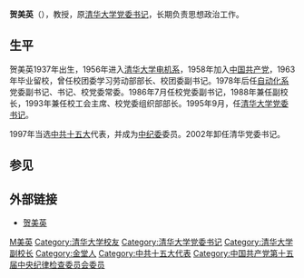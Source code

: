 {{Infobox_Person
| name = 贺美英
|image=
|box_width=
|occupation=
| period =
|birth_name=
| other_names =
| Sex =女
|birth_date= {{Birth year and age|1937|12}}
|birth_place= {{CHN-1928}}[[四川省|四川省]][[金堂縣|金堂縣]]
|death_date=
|death_place=
| nationality ={{PRC}}
| residence =
| party ={{CPC}}
| religion =
| spouse =
| relatives =
|education=
| past =
| work =
|awards=
}}
'''贺美英'''（{{bd|1937年|12月|catIdx=He贺}}），教授，原[[清华大学|清华大学]][[党委书记|党委书记]]，长期负责思想政治工作。

==生平==
贺美英1937年出生，1956年进入[[清华大学电机工程与应用电子技术系|清华大学电机系]]，1958年加入[[中国共产党|中国共产党]]，1963年毕业留校，曾任校团委学习劳动部部长、校团委副书记。1978年后任[[清华大学自动化系|自动化系]]党委副书记、书记、校党委常委。1986年7月任校党委副书记，1988年兼任副校长，1993年兼任校工会主席、校党委组织部部长。1995年9月，任[[清华大学|清华大学]][[党委书记|党委书记]]。

1997年当选[[中共十五大|中共十五大]]代表，并成为[[中纪委|中纪委]]委员。2002年卸任清华党委书记。

==参见==
{{Reflist}}
==外部链接==
* [https://web.archive.org/web/20120129174311/http://www.tsinghua.edu.cn/chn/xxjs/hemy.htm 贺美英]

{{s-start}}
{{s-bef|before=[[方惠坚|方惠坚]]}}
{{s-ttl|title=[[清华大学|清华大学]][[党委书记|党委书记]]|years=1995年9月 - 2002年2月}}
{{s-after|[[陈希|陈希]]}}
{{end}}
{{DEFAULTSORT:H贺美英}}
[[Category:贺姓|M美英]]
[[Category:清华大学校友|Category:清华大学校友]]
[[Category:清华大学党委书记|Category:清华大学党委书记]]
[[Category:清华大学副校长|Category:清华大学副校长]]
[[Category:金堂人|Category:金堂人]]
[[Category:中共十五大代表|Category:中共十五大代表]]
[[Category:中国共产党第十五届中央纪律检查委员会委员|Category:中国共产党第十五届中央纪律检查委员会委员]]